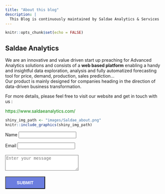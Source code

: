 ```yaml
---
title: "About this blog"
description: |
  This Blog is continuously maintained by Saldae Analytics & Services
---
```


```r
knitr::opts_chunk$set(echo = FALSE)
```

## Saldae Analytics 
We are an innovative and value driven start up preaching for Advanced Analytics solutions and consists of a  **web based platform** enabling a handy and insightful data exploration, analysis and fully automatized forecasting tool for  price, demand, production, sales prediction...<br>
Our product is mainly designed for companies heading in the direction of data-driven business transformation.<br>

For more details, please feel free to visit our website and get in touch with us : <br>

<p style="color:green;">https://www.saldaeanalytics.com/</p>



```r
shiny_img_path <- "images/Saldae_about.png"
knitr::include_graphics(shiny_img_path)

```


<form name="contact" netlify>
  <p>
    <label>Name <input type="text" name="name" /></label>
  </p>
  <p>
    <label>Email <input type="email" name="email" /></label>
  </p>
  <p>
    <textarea style="margin-top: 5px;background-color: #fff; height:50px; width:235px;" type="text" name="message" placeholder="Enter your message" required="required"></textarea>
  </p>
  <p>
    <input type="hidden" name="utf8" value="✓">
     <button style="font-size:14px; background-color:#6b7ddf; color:#fff; font-weight:bold; padding:10px 35px; margin: 5px 0 0 0;" type="submit">SUBMIT</button>
  </p>
</form>


<!-- ## Contributors -->

<!-- ### Farid Azouaou -->

<!-- :::: {style="display: flex;"} -->

<!-- ::: {.column width="25%" data-latex="{0.05\textwidth}"} -->

<!-- ```{r, echo = FALSE,out.width = "80%"} -->
<!-- farid_img_path <- "images/farid_azouaou.jpg" -->
<!-- knitr::include_graphics(farid_img_path) -->

<!-- ``` -->

<!-- ::: -->

<!-- :::  {.column width="70%" data-latex="{0.4\textwidth}"} -->
<!-- - **Senior Data Scientist** : I am Data Passionate, no matter which problematic in front of me, the only condition, there is data to handle. -->

<!-- - Msc Industrial Mathematics  Hamburg University - Germany- -->
<!-- - Msc Applied Mathematics Operations Research - Bejaia University- Algeria -->
<!-- ::: -->
<!-- :::: -->

<!-- ### Assirem Loualia -->

<!-- :::: {style="display: flex;"} -->

<!-- ::: {.column width="25%" data-latex="{0.05\textwidth}"} -->

<!-- ```{r, , class = "blue-outline",out.width = "80%"} -->
<!-- farid_img_path <- "images/assirem_loualia.jpg" -->
<!-- knitr::include_graphics(farid_img_path) -->

<!-- ``` -->

<!-- ::: -->

<!-- :::  {.column width="70%" data-latex="{0.4\textwidth}"} -->
<!-- - **Senior IT Architect** : -->

<!-- - Msc Computer Science  Pierre et Marie Curie University - Paris France- -->
<!-- - Msc Computer Science major: Networks - Bejaia University- Algeria -->
<!-- ::: -->
<!-- :::: -->